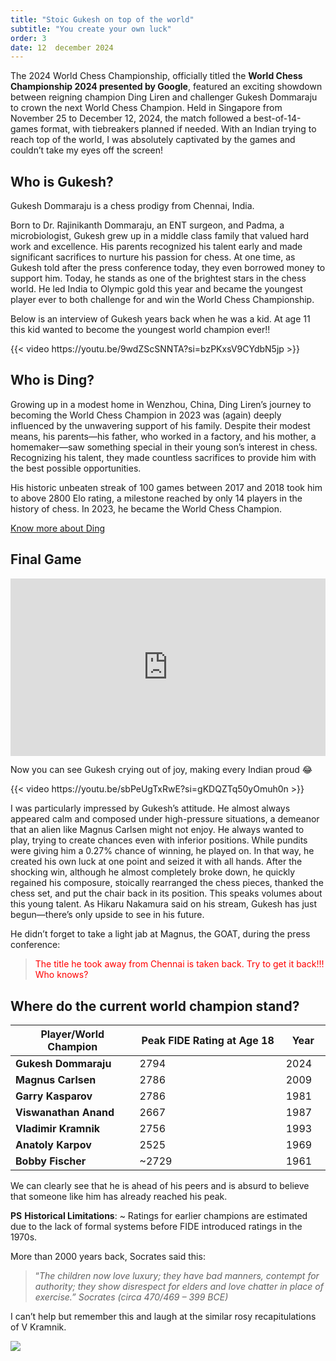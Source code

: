 ```yaml
---
title: "Stoic Gukesh on top of the world"
subtitle: "You create your own luck"
order: 3
date: 12  december 2024
---
```


The 2024 World Chess Championship, officially titled the **World Chess Championship 2024 presented by Google**, featured an exciting showdown between reigning champion Ding Liren and challenger Gukesh Dommaraju to crown the next World Chess Champion. Held in Singapore from November 25 to December 12, 2024, the match followed a best-of-14-games format, with tiebreakers planned if needed. With an Indian trying to reach top of the world, I was absolutely captivated by the games and couldn’t take my eyes off the screen!

## Who is Gukesh?

Gukesh Dommaraju is a chess prodigy from Chennai, India.

Born to Dr. Rajinikanth Dommaraju, an ENT surgeon, and Padma, a microbiologist, Gukesh grew up in a middle class family that valued hard work and excellence. His parents recognized his talent early and made significant sacrifices to nurture his passion for chess. At one time, as Gukesh told after the press conference today, they even borrowed money to support him. Today, he stands as one of the brightest stars in the chess world. He led India to Olympic gold this year and became the youngest player ever to both challenge for and win the World Chess Championship.

Below is an interview of Gukesh years back when he was a kid. At age 11 this kid wanted to become the youngest world champion ever!!

{{< video https://youtu.be/9wdZScSNNTA?si=bzPKxsV9CYdbN5jp >}}

## Who is Ding?

Growing up in a modest home in Wenzhou, China, Ding Liren’s journey to becoming the World Chess Champion in 2023 was (again) deeply influenced by the unwavering support of his family. Despite their modest means, his parents—his father, who worked in a factory, and his mother, a homemaker—saw something special in their young son’s interest in chess. Recognizing his talent, they made countless sacrifices to provide him with the best possible opportunities.

His historic unbeaten streak of 100 games between 2017 and 2018 took him to above 2800 Elo rating, a milestone reached by only 14 players in the history of chess. In 2023, he became the World Chess Champion.

[Know more about Ding](https://en.chessbase.com/post/who-is-ding-liren)

## Final Game

::: {style="position: relative; width: 100%; height: 0; padding-bottom: 56.25%;"}
<iframe 
    src="https://lichess.org/study/embed/LF4x850G/HCFmWifD#0" 
    style="position: absolute; top: 0; left: 0; width: 100%; height: 100%; border: none;"> </iframe>
:::

Now you can see Gukesh crying out of joy, making every Indian proud 😂

{{< video https://youtu.be/sbPeUgTxRwE?si=gKDQZTq50yOmuh0n >}}

I was particularly impressed by Gukesh's attitude. He almost always appeared calm and composed under high-pressure situations, a demeanor that an alien like Magnus Carlsen might not enjoy. He always wanted to play, trying to create chances even with inferior positions. While pundits were giving him a 0.27% chance of winning, he played on. In that way, he created his own luck at one point and seized it with all hands. After the shocking win, although he almost completely broke down, he quickly regained his composure, stoically rearranged the chess pieces, thanked the chess set, and put the chair back in its position. This speaks volumes about this young talent. As Hikaru Nakamura said on his stream, Gukesh has just begun—there’s only upside to see in his future.

He didn’t forget to take a light jab at Magnus, the GOAT, during the press conference:

> ::: {style="color: red"}
> The title he took away from Chennai is taken back. Try to get it back!!! Who knows?
> :::

## Where do the current world champion stand?

| **Player/World Champion** | **Peak FIDE Rating at Age 18** | **Year** |
|---------------------------|--------------------------------|----------|
| **Gukesh Dommaraju**      | 2794                           | 2024     |
| **Magnus Carlsen**        | 2786                           | 2009     |
| **Garry Kasparov**        | 2786                           | 1981     |
| **Viswanathan Anand**     | 2667                           | 1987     |
| **Vladimir Kramnik**      | 2756                           | 1993     |
| **Anatoly Karpov**        | 2525                           | 1969     |
| **Bobby Fischer**         | \~2729                         | 1961     |

We can clearly see that he is ahead of his peers and is absurd to believe that someone like him has already reached his peak.

**PS** **Historical Limitations**: \~ Ratings for earlier champions are estimated due to the lack of formal systems before FIDE introduced ratings in the 1970s.

More than 2000 years back, Socrates said this:

> "*The children now love luxury; they have bad manners, contempt for authority; they show disrespect for elders and love chatter in place of exercise." Socrates (circa 470/469 – 399 BCE)*

I can’t help but remember this and laugh at the similar rosy recapitulations of V Kramnik.

![](images/kramnik.png)
